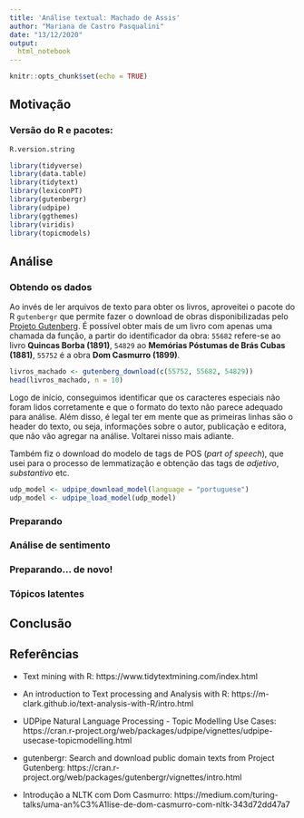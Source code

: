 ```yaml
---
title: 'Análise textual: Machado de Assis'
author: "Mariana de Castro Pasqualini"
date: "13/12/2020"
output:
  html_notebook
---
```


```r
knitr::opts_chunk$set(echo = TRUE)
```

## Motivação
### Versão do R e pacotes:

```r
R.version.string

library(tidyverse)
library(data.table)
library(tidytext)
library(lexiconPT)
library(gutenbergr)
library(udpipe)
library(ggthemes)
library(viridis)
library(topicmodels)
```
## Análise
### Obtendo os dados

Ao invés de ler arquivos de texto para obter os livros, aproveitei o pacote do R `gutenbergr` que permite fazer o download de obras disponibilizadas pelo [Projeto Gutenberg](https://www.gutenberg.org/). É possível obter mais de um livro com apenas uma chamada da função, a partir do identificador da obra: `55682` refere-se ao livro **Quincas Borba (1891)**, `54829` ao **Memórias Póstumas de Brás Cubas (1881)**, `55752` é a obra **Dom Casmurro (1899)**.
```r
livros_machado <- gutenberg_download(c(55752, 55682, 54829))
head(livros_machado, n = 10)
```

Logo de início, conseguimos identificar que os caracteres especiais não foram lidos corretamente e que o formato do texto não parece adequado para análise. Além disso, é legal ter em mente que as primeiras linhas são o header do texto, ou seja, informações sobre o autor, publicação e editora, que não vão agregar na análise. Voltarei nisso mais adiante.

Também fiz o download do modelo de tags de POS (_part of speech_), que usei para o processo de lemmatização e obtenção das tags de _adjetivo_, _substantivo_ etc.

```r
udp_model <- udpipe_download_model(language = "portuguese")
udp_model <- udpipe_load_model(udp_model)
```


### Preparando
### Análise de sentimento
### Preparando... de novo!
### Tópicos latentes
## Conclusão
## Referências

- Text mining with R: https://www.tidytextmining.com/index.html

- An introduction to Text processing and Analysis with R: https://m-clark.github.io/text-analysis-with-R/intro.html

- UDPipe Natural Language Processing - Topic Modelling Use Cases: https://cran.r-project.org/web/packages/udpipe/vignettes/udpipe-usecase-topicmodelling.html

- gutenbergr: Search and download public domain texts from Project Gutenberg: https://cran.r-project.org/web/packages/gutenbergr/vignettes/intro.html

- Introdução a NLTK com Dom Casmurro: https://medium.com/turing-talks/uma-an%C3%A1lise-de-dom-casmurro-com-nltk-343d72dd47a7